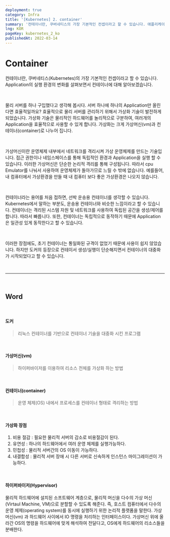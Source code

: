```yaml
---
deployment: true
category: Infra
title: '[Kubernetes] 2. container'
summary: '컨테이너란, 쿠버네티스의 가장 기본적인 컨셉이라고 할 수 있습니다. 애플리케이션을 사용자에게 제공하기 위한 실행환경이 어떻게 변화해 왔는지를 알아보면서 컨테이너에 대해 조금 더 이해해 봅시다.'
lng: KOR
pageKey: kubernetes_2_ko
publishedAt: 2022-03-14
---
```


# Container

컨테이너란, 쿠버네티스(Kubernetes)의 가장 기본적인 컨셉이라고 할 수 있습니다.
Application의 실행 환경의 변화를 살펴보면서 컨테이너에 대해 알아보겠습니다.

<br />

물리 서버를 하나 구입했다고 생각해 봅시다. 서버 하나에 하나의 Application만 올린다면 효율적일까요?
효율적으로 물리 서버를 관리하기 위해서 <codeline>가상화 기술</codeline>이 발전하게 되었습니다.
가상화 기술은 물리적인 하드웨어를 놀리적으로 구분하여, 여러개의 Application을 효율적으로 사용할 수 있게 합니다.
가상화는 크게 가상머신(vm)과 컨테이너(container)로 나누어 집니다.

<br />

가상머신이란 운영체제 내부에서 네트워크를 격리시켜 가상 운영체제를 만드는 기술입니다.
접근 권한이나 네임스페이스를 통해 독립적인 환경과 Application을 실행 할 수 있습니다.
이러한 가상머신은 단순한 논리적 격리를 통해 구성됩니다. 따라서 cpu Emulator를 나눠서 사용하여 운영체제가 돌아가므로 느릴 수 밖에 없습니다.
예를들어, 내 컴퓨터에서 가상환경을 만들 때 내 컴퓨터 보다 좋은 가상환경은 나오지 않습니다.

<br />

컨테이너라는 용어를 처음 접하면, 선박 운송용 컨테이너를 생각할 수 있습니다.
Kubernetes에서 말하는 부분도, 운송용 컨테이너와 비슷한 느낌이라고 할 수 있습니다.
컨테이너는 격리된 시스템 자원 및 네트워크를 사용하여 독립된 공간을 생성/제어를 합니다. 따라서 빠릅니다.
또한, 컨테이너는 독립적으로 동작하기 때문에 Application은 일관성 있게 동작한다고 할 수 있습니다.

<br />

이러한 장점에도, 초기 컨테이너는 통일화된 규격이 없었기 때문에 사용이 쉽지 않았습니다.
하지만 도커의 등장으로 컨테이서 생성/실행이 단순해지면서 컨테이너의 대중화가 시작되었다고 할 수 있습니다.

<br />
<hr />
<br />

## Word

<br />

#### 도커

> 리눅스 컨테이너를 기반으로 컨테이너 기술을 대중화 시킨 프로그램

<br />

#### 가상머신(vm)

> 하이퍼바이저를 이용하여 리소스 전체를 가상화 하는 방법

<br />

#### 컨테이너(container)

> 운영 체제(OS) 내에서 프로세스를 컨테이너 형태로 격리하는 방법

<br />

#### 가상화 장점

1. 비용 절감 : 필요한 물리적 서버의 감소로 비용절감이 된다.
2. 유연성 : 하나의 하드웨어에서 여러 운영 체제를 실행가능하다.
3. 민첩성 : 물리적 서버간의 OS 이동이 가능하다.
4. 내결합성 : 물리적 서버 장애 시 다른 서버로 신속하게 인스턴스 마이그레이션이 가능하다.

<br />

#### 하이퍼바이저(Hypervisor)

물리적 하드웨어에 설치된 소프트웨어 계층으로, 물리적 머신을 다수의 가상 머신(Virtaul Machine, VM)으로 분할할 수 있도록 해준다. 즉, 호스트 컴퓨터에서 다수의 운영 체제(operating system)를 동시에 실행하기 위한 논리적 플랫폼을 말한다.
가상머신(vm) 과 하드웨어 사이에서 IO 명령을 처리하는 인터페이스이다. 가상머신 위에 올라간 OS의 명령을 하드웨어에 맞게 해석하여 전달다고, OS에게 하드웨어의 리소스들을 분배한다.
